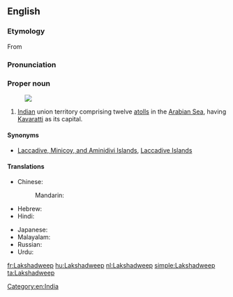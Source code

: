 ==English==
{{wikipedia}}
===Etymology===
From {{etyl|sa|-}} {{m|sa|लक्षद्वीप||hundred thousand islands}}

===Pronunciation===
{{IPA|/ləkˈʃɑːdwiːp/|lang=en}}
===Proper noun===
{{en-proper noun}}
[[Image:Lakshadweep in India (disputed hatched).svg|thumb|]]
# [[Indian]] union territory comprising twelve [[atoll]]s in the [[Arabian Sea]], having [[Kavaratti]] as its capital.
====Synonyms====
*{{q|former names}} [[Laccadive, Minicoy, and Aminidivi Islands]], [[Laccadive Islands]]
====Translations====
{{trans-top|union territory of India}}
* Chinese:
*: Mandarin: {{t|cmn|拉克沙|tr=Lākèshā|sc=Hani}}
* Hebrew: {{t|he|לקשאדוויפ}}
* Hindi: {{t+|hi|लक्षद्वीप|tr=lakṣadvīp}}
{{trans-mid}}
* Japanese: {{t|ja|ラクシャディープ|tr=Rakushadīpu}}
* Malayalam: {{t|ml|ലക്ഷദ്വീപ്|sc=Mlym}}
* Russian: {{t|ru|Лакшадвип|m}}
* Urdu: {{t|ur|لکشادیپ|tr=lakṣadvīp}}
{{trans-bottom}}

[[Category:en:India]]

[[fr:Lakshadweep]]
[[hu:Lakshadweep]]
[[nl:Lakshadweep]]
[[simple:Lakshadweep]]
[[ta:Lakshadweep]]